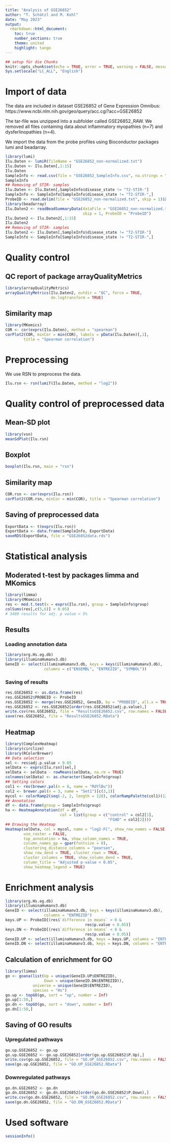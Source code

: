 ---
title: "Analysis of GSE26852"
author: "T. Schätzl and M. Kohl"
date: "May 2023"
output:
  rmarkdown::html_document:
    toc: true
    number_sections: true
    theme: united
    highlight: tango
---


```{r setup, include=FALSE}
## setup für die Chunks
knitr::opts_chunk$set(echo = TRUE, error = TRUE, warning = FALSE, message = FALSE)
Sys.setlocale("LC_ALL", "English")
```


# Import of data

The data are included in dataset GSE26852 of Gene Expression Omnibus:
https://www.ncbi.nlm.nih.gov/geo/query/acc.cgi?acc=GSE26852

The tar-file was unzipped into a subfolder called GSE26852_RAW. 
We removed all files containing data about inflammatory myopathies (n=7) and dysferlinopathies (n=4).

We import the data from the probe profiles using Bioconductor packages lumi and beadarray.

```{r}
library(lumi)
Ilu.Daten <- lumiR(fileName = "GSE26852_non-normalized.txt")
Ilu.Daten <- Ilu.Daten[,1:15]
Ilu.Daten
SampleInfo <- read.csv(file = "GSE26852_SampleInfo.csv", na.strings = "N/A")
SampleInfo
## Removing of STIR- samples
Ilu.Daten <- Ilu.Daten[,SampleInfo$disease_state != "T2-STIR-"]
SampleInfo <- SampleInfo[SampleInfo$disease_state != "T2-STIR-",]
ProbeID <- read.delim(file = "GSE26852_non-normalized.txt", skip = 1)$X
library(beadarray)
Ilu.Daten2 <- readBeadSummaryData(dataFile = "GSE26852_non-normalized.txt", 
                                  skip = 1, ProbeID = "ProbeID")
Ilu.Daten2 <- Ilu.Daten2[,1:15]
Ilu.Daten2
## Removing of STIR- samples
Ilu.Daten2 <- Ilu.Daten[,SampleInfo$disease_state != "T2-STIR-"]
SampleInfo <- SampleInfo[SampleInfo$disease_state != "T2-STIR-",]
```


# Quality control

## QC report of package arrayQualityMetrics

```{r, eval=FALSE} 
library(arrayQualityMetrics)
arrayQualityMetrics(Ilu.Daten2, outdir = "QC", force = TRUE,
                    do.logtransform = TRUE)
```

## Similarity map

```{r}
library(MKomics)
COR <- cor(exprs(Ilu.Daten), method = "spearman")
corPlot2(COR, minCor = min(COR), labels = pData(Ilu.Daten)[,1], 
        title = "Spearman correlation")
```


# Preprocessing

We use RSN to preprocess the data.

```{r}
Ilu.rsn <- rsn(lumiT(Ilu.Daten, method = "log2"))
```


# Quality control of preprocessed data

## Mean-SD plot

```{r}
library(vsn)
meanSdPlot(Ilu.rsn)
```

## Boxplot 

```{r}
boxplot(Ilu.rsn, main = "rsn")
```

## Similarity map

```{r}
COR.rsn <- cor(exprs(Ilu.rsn))
corPlot2(COR.rsn, minCor = min(COR), title = "Spearman correlation")
```

## Saving of preprocessed data

```{r}
ExportData <- t(exprs(Ilu.rsn))
ExportData <- data.frame(SampleInfo, ExportData)
saveRDS(ExportData, file = "GSE26852data.rds")
```


# Statistical analysis

## Moderated t-test by packages limma and MKomics

```{r}
library(limma)
library(MKomics)
res <- mod.t.test(x = exprs(Ilu.rsn), group = SampleInfo$group)
colSums(res[,c(5,6)] < 0.05)
# 3489 results for adj. p value < 5%
```

## Results

### Loading annotation data

```{r}
library(org.Hs.eg.db)
library(illuminaHumanv3.db)
GeneID <- select(illuminaHumanv3.db, keys = keys(illuminaHumanv3.db),
                 columns = c("ENSEMBL", "ENTREZID", "SYMBOL"))
```

### Saving of results

```{r}
res.GSE26852 <- as.data.frame(res)
res.GSE26852$PROBEID <- ProbeID
res.GSE26852 <- merge(res.GSE26852, GeneID, by = "PROBEID", all.x = TRUE)
res.GSE26852 <- res.GSE26852[order(res.GSE26852$adj.p.value),]
write.csv(res.GSE26852, file = "ResultsGSE26852.csv", row.names = FALSE)
save(res.GSE26852, file = "ResultsGSE26852.RData")
```

## Heatmap 

```{r}
library(ComplexHeatmap)
library(circlize)
library(RColorBrewer)
## Data selection
sel <- res$adj.p.value < 0.05 
selData <- exprs(Ilu.rsn)[sel,]
selData <- selData - rowMeans(selData, na.rm = TRUE)
colnames(selData) <- as.character(SampleInfo$group)
## Setting colors
col1 <- rev(brewer.pal(n = 8, name = "RdYlBu"))
col2 <- brewer.pal(n = 3, name = "Set1")[c(3,1)]
mycol <- colorRamp2(seq(-2, 2, length = 128), colorRampPalette(col1)(128))
## Annotation
df <- data.frame(group = SampleInfo$group)
ha <- HeatmapAnnotation(df = df,
                        col = list(group = c("control" = col2[1],
                                             "FSHD" = col2[2])))
## Drawing the Heatmap
Heatmap(selData, col = mycol, name = "log2-FC", show_row_names = FALSE,
        use_raster = FALSE,
        top_annotation = ha, show_column_names = TRUE,
        column_names_gp = gpar(fontsize = 8),
        clustering_distance_columns = "pearson",
        show_row_dend = TRUE, cluster_rows = TRUE,
        cluster_columns = TRUE, show_column_dend = TRUE,
        column_title = "Adjusted p-value < 0.05",
        show_heatmap_legend = TRUE)
```


# Enrichment analysis

```{r}
library(org.Hs.eg.db)
library(illuminaHumanv3.db)
GeneID <- select(illuminaHumanv3.db, keys = keys(illuminaHumanv3.db), 
                 columns = "ENTREZID")
keys.UP <- ProbeID[(res$`difference in means` > 0 & 
                                   res$p.value < 0.05)]
keys.DN <- ProbeID[(res$`difference in means` < 0 & 
                                   res$p.value < 0.05)]
GeneID.UP <- select(illuminaHumanv3.db, keys = keys.UP, columns = "ENTREZID")
GeneID.DN <- select(illuminaHumanv3.db, keys = keys.DN, columns = "ENTREZID")
```

## Calculation of enrichment for GO

```{r}
library(limma)
go <- goana(list(Up = unique(GeneID.UP$ENTREZID), 
                 Down = unique(GeneID.DN$ENTREZID)), 
            universe = unique(GeneID$ENTREZID), 
            species = "Hs")
go.up <- topGO(go, sort = "up", number = Inf)
go.up[1:50,]
go.dn <- topGO(go, sort = "down", number = Inf)
go.dn[1:50,]
```

## Saving of GO results

### Upregulated pathways

```{r}
go.up.GSE26852 <- go.up
go.up.GSE26852 <- go.up.GSE26852[order(go.up.GSE26852$P.Up),]
write.csv(go.up.GSE26852, file = "GO.UP_GSE26852.csv", row.names = FALSE)
save(go.up.GSE26852, file = "GO.UP_GSE26852.RData")
```

### Downregulated pathways

```{r}
go.dn.GSE26852 <- go.dn
go.dn.GSE26852 <- go.dn.GSE26852[order(go.dn.GSE26852$P.Down),]
write.csv(go.dn.GSE26852, file = "GO.DN_GSE26852.csv", row.names = FALSE)
save(go.dn.GSE26852, file = "GO.DN_GSE26852.RData")
```


# Used software

```{r}
sessionInfo()
```

